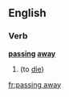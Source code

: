==English==

===Verb===
'''[[passing]] [[away]]'''

# {{context|euphemistic}} {{present participle of|pass away}} (to [[die]])

[[fr:passing away]]